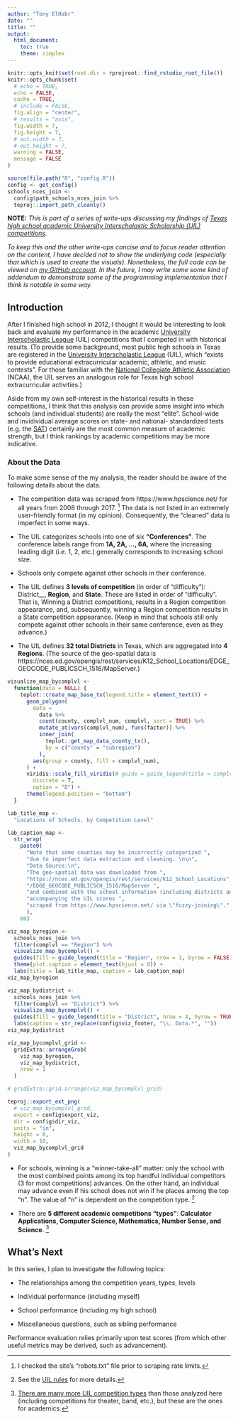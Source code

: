 ```yaml
---
author: "Tony ElHabr"
date: ""
title: ""
output:
  html_document:
    toc: true
    theme: simplex
---
```


```r
knitr::opts_knit$set(root.dir = rprojroot::find_rstudio_root_file())
knitr::opts_chunk$set(
  # echo = TRUE,
  echo = FALSE,
  cache = TRUE,
  # include = FALSE,
  fig.align = "center",
  # results = "asis",
  fig.width = 7,
  fig.height = 7,
  # out.width = 7,
  # out.height = 7,
  warning = FALSE,
  message = FALSE
)

```

<style>
.toggle {
  height: 1.85em;
  overflow-y: hidden;
}
.toggle.open {
  height: auto;
}
</style>

<script>
  $(".toggle").click(function() {
    $(this).toggleClass("open");
  });
</script>

```r
source(file.path("R", "config.R"))
config <- get_config()
schools_nces_join <-
  config$path_schools_nces_join %>%
  teproj::import_path_cleanly()
```


<!--<div class="toggle"><button>Show</button>-->

__NOTE:__
<i>
This is part of a series of write-ups discussing my findings of
[Texas high school academic University Interscholastic Scholarship (UIL) competitions](http://www.uiltexas.org/academics).

To keep this and the other write-ups concise and to focus reader attention on the content,
I have decided not to show the underlying code
(especially that which is used to create the visuals). Nonetheless, the full code
can be viewed on [my GitHub account](https://github.com/tonyelhabr). In the future, I may write some
some kind of addendum to demonstrate some of the programming implementation that I
think is notable in some way.
</i>
<!--</div>-->

## Introduction

After I finished high school in 2012, I thought it would be interesting
to look back and evaluate my
performance in the academic [University Interscholastic League](http://www.uiltexas.org/) (UIL)
competitions that I competed in with historical results.
(To provide some background, most public high schools in Texas are registered in 
the [University Interscholastic League](http://www.uiltexas.org/) (UIL), which 
"exists to provide educational extracurricular academic, athletic, and music contests".
For those familiar with the [National Collegiate Athletic Association](https://www.ncaa.com/) (NCAA),
the UIL serves an analogous role for Texas high school extracurricular activities.)

Aside from my own self-interest in the historical results in these competitions,
I think that this analysis can provide some insight into which schools (and individual students)
are really the most "elite". School-wide and invidividual average scores on state- and 
national- standardized tests (e.g. the [SAT](https://en.wikipedia.org/wiki/SAT))
certainly are the most common measure of academic strength,
but I think rankings by academic competitions may be more indicative.

### About the Data

To make some sense of the my analysis, the reader should be aware of the following details about the data.

+ The competition data was scraped from https://www.hpscience.net/ for all years from 2008 through 2017. [^robots]
The data is not listed in an extremely user-friendly format (in my opinion). Consequently, the "cleaned"
data is imperfect in some ways.

[^robots]:
I checked the site's "robots.txt" file prior to scraping rate limits.

+ The UIL categorizes schools into one of six __"Conferences"__. The conference labels
range from __1A, 2A, ..., 6A__, where the increasing leading digit (i.e. 1, 2, etc.)
generally corresponds to increasing school size.

+ Schools only compete against other schools in their conference.

+ The UIL defines __3 levels of competition__ (in order of "difficulty"): District__, __Region__, and __State__.
These are listed in order of "difficulty". That is, 
Winning a District competitions, results in a Region competition appearance,
and, subsequently, winning a Region competition results in a State competition appearance.
(Keep in mind that schools still only compete against other schools in their same
conference, even as they advance.)

+ The UIL defines __32 total Districts__ in Texas, which are aggregated into __4 Regions__.
(The source of the geo-spatial data is
https://nces.ed.gov/opengis/rest/services/K12_School_Locations/EDGE_GEOCODE_PUBLICSCH_1516/MapServer.)


```r
visualize_map_bycomplvl <-
  function(data = NULL) {
    teplot::create_map_base_tx(legend.title = element_text()) +
      geom_polygon(
        data =
          data %>%
          count(county, complvl_num, complvl, sort = TRUE) %>%
          mutate_at(vars(complvl_num), funs(factor)) %>%
          inner_join(
            teplot::get_map_data_county_tx(),
            by = c("county" = "subregion")
          ),
        aes(group = county, fill = complvl_num),
      ) +
      viridis::scale_fill_viridis(# guide = guide_legend(title = complvls, nrow = 4, byrow = TRUE)
        discrete = T,
        option = "D") +
      theme(legend.position = "bottom")
  }

lab_title_map <-
  "Locations of Schools, by Competition Level"

lab_caption_map <-
  str_wrap(
    paste0(
      "Note that some counties may be incorrectly categorized ",
      "due to imperfect data extraction and cleaning. \n\n",
      "Data Source:\n",
      "The geo-spatial data was downloaded from ",
      "https://nces.ed.gov/opengis/rest/services/K12_School_Locations",
      "/EDGE_GEOCODE_PUBLICSCH_1516/MapServer ",
      "and combined with the school information (including districts and regions) ",
      "accompanying the UIL scores ",
      "scraped from https://www.hpscience.net/ via \"fuzzy-joining\"."
      ),
    60)

viz_map_byregion <-
  schools_nces_join %>%
  filter(complvl == "Region") %>%
  visualize_map_bycomplvl() +
  guides(fill = guide_legend(title = "Region", nrow = 1, byrow = FALSE)) +
  theme(plot.caption = element_text(hjust = 0)) +
  labs(title = lab_title_map, caption = lab_caption_map)
viz_map_byregion

viz_map_bydistrict <-
  schools_nces_join %>%
  filter(complvl == "District") %>%
  visualize_map_bycomplvl() +
  guides(fill = guide_legend(title = "District", nrow = 4, byrow = TRUE)) +
  labs(caption = str_replace(config$viz_footer, "\\. Data.*", ""))
viz_map_bydistrict

viz_map_bycomplvl_grid <-
  gridExtra::arrangeGrob(
    viz_map_byregion,
    viz_map_bydistrict,
    nrow = 1
  )

# gridExtra::grid.arrange(viz_map_bycomplvl_grid)

teproj::export_ext_png(
  # viz_map_bycomplvl_grid,
  export = config$export_viz,
  dir = config$dir_viz,
  units = "in",
  height = 8,
  width = 10,
  viz_map_bycomplvl_grid
)
```

+ For schools, winning is a "winner-take-all" matter: only the school with the most combined points
among its top handful individual competitors (3 for most competitions) advances.
On the other hand, an individual
may advance even if his school does not win if he places among the top "n".
The value of "n" is dependent on the competition type. [^uil_rules]

+ There are __5 different academic competitions "types"__:
__Calculator Applications, Computer Science, Mathematics, Number Sense, and Science__. [^all_competitions]


[^uil_rules]:
See the [UIL rules]() for more details.

[^all_competitions]:
[There are many more UIL competition types](http://www.uiltexas.org/files/academics/academics-brief-overview.pdf)
than those analyzed here
(including competitions for theater, band, etc.), but these are the ones for academics.

## What's Next

In this series, I plan to investigate the following topics:

+ The relationships among the competition years, types, levels

+ Individual performance (including myself)

+ School performance (including my high school)

+ Miscellaneous questions, such as sibling performance

Performance evaluation relies primarily upon
test scores (from which other useful metrics may be derived, such as advancement).




